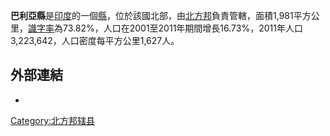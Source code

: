 '''巴利亞縣'''是[[印度|印度]]的一個[[縣|縣]]，位於該國北部，由[[北方邦|北方邦]]負責管轄，面積1,981平方公里，[[識字率|識字率]]為73.82%，人口在2001至2011年期間增長16.73%，2011年人口3,223,642，人口密度每平方公里1,627人。

==外部連結==
* {{official website|http://ballia.nic.in}}

{{coord|28.2|N|79.3667|E|type:adm3rd_source:itwiki|display=title}}

{{Authority control}}
{{北方邦行政区划小作品}}
[[Category:北方邦辖县|Category:北方邦辖县]]